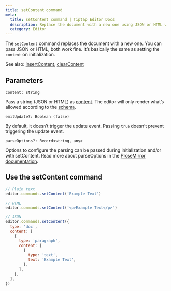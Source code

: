 ```yaml
---
title: setContent command
meta:
  title: setContent command | Tiptap Editor Docs
  description: Replace the document with a new one using JSON or HTML with the setContent command. Learn more in our docs!
  category: Editor
---
```


The `setContent` command replaces the document with a new one. You can pass JSON or HTML, both work fine. It’s basically the same as setting the `content` on initialization.

See also: [insertContent](/editor/api/commands/content/insert-content), [clearContent](/editor/api/commands/content/clear-content)

## Parameters

`content: string`

Pass a string (JSON or HTML) as [content](/guides/output-json-html). The editor will only render what’s allowed according to the [schema](/editor/core-concepts/schema).

`emitUpdate?: Boolean (false)`

By default, it doesn’t trigger the update event. Passing `true` doesn’t prevent triggering the update event.

`parseOptions?: Record<string, any>`

Options to configure the parsing can be passed during initialization and/or with setContent. Read more about parseOptions in the [ProseMirror documentation](https://prosemirror.net/docs/ref/#model.ParseOptions).

## Use the setContent command

```js
// Plain text
editor.commands.setContent('Example Text')

// HTML
editor.commands.setContent('<p>Example Text</p>')

// JSON
editor.commands.setContent({
  type: 'doc',
  content: [
    {
      type: 'paragraph',
      content: [
        {
          type: 'text',
          text: 'Example Text',
        },
      ],
    },
  ],
})
```
